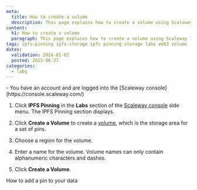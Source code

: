 ```yaml
---
meta:
  title: How to create a volume
  description: This page explains how to create a volume using Scaleway IPFS Pinning
content:
  h1: How to create a volume
  paragraph: This page explains how to create a volume using Scaleway IPFS Pinning
tags: ipfs-pinning ipfs-storage ipfs pinning storage labs web3 volume
dates:
  validation: 2024-01-02
  posted: 2023-06-27
categories:
  - labs
---
```


<Macro id="iam-requirements" />

<Message type="requirement">
  - You have an account and are logged into the [Scaleway console](https://console.scaleway.com/)
</Message>

1. Click **IPFS Pinning** in the **Labs** section of the [Scaleway console](https://console.scaleway.com) side menu. The IPFS Pinning section displays.
2. Click **Create a Volume** to create a [volume](/labs/ipfs-pinning/concepts/#volume), which is the storage area for a set of pins.
    <Lightbox src="scaleway-create-volume-ipfs.webp" alt="" />
3. Choose a region for the volume.
    <Lightbox src="choose-region-ipfs.webp" alt="" />
4. Enter a name for the volume.
    <Message type="important">
      Volume names can only contain alphanumeric characters and dashes.
    </Message>

    <Lightbox src="scaleway-choose-name-ipfs.webp" alt="" />
5. Click **Create a Volume**.

<Navigation title="See Also">
  <NextButton to="/labs/ipfs-pinning/how-to/add-pin/">How to add a pin to your data</NextButton>
</Navigation>
